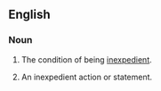 ==English==

===Noun===
{{en-noun|~|inexpediencies}}

# {{lb|en|uncountable}} The condition of being [[inexpedient]].
# {{lb|en|countable}} An inexpedient action or statement.